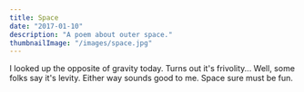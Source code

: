 ```yaml
---
title: Space
date: "2017-01-10"
description: "A poem about outer space."
thumbnailImage: "/images/space.jpg"
---
```


<Box>
  I looked up the opposite of gravity today.  
  Turns out it's frivolity...  
  Well, some folks say it's levity.  
  Either way sounds good to me.  
  Space sure must be fun.  
</Box>